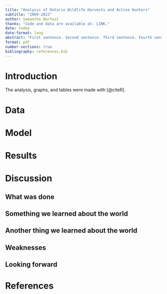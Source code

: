 ```yaml
---
title: "Analysis of Ontario Wildlife Harvests and Active Hunters"
subtitle: "2009-2023"
author: Samantha Barfoot
thanks: "Code and data are available at: LINK."
date: today
date-format: long
abstract: "First sentence. Second sentence. Third sentence. Fourth sentence."
format: pdf
number-sections: true
bibliography: references.bib
---
```

# Introduction

The analysis, graphs, and tables were made with [@citeR].

# Data

# Model

# Results

# Discussion

## What was done

## Something we learned about the world

## Another thing we learned about the world

## Weaknesses

## Looking forward

# References


